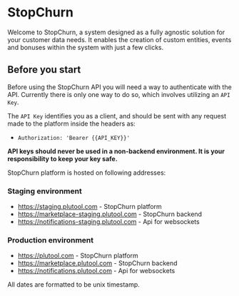 # StopChurn

Welcome to StopChurn, a system designed as a fully agnostic solution for your customer data needs.
It enables the creation of custom entities, events and bonuses within the system with just a few clicks.

## Before you start

Before using the StopChurn API you will need a way to authenticate with the API. Currently there is only one way to do so, which involves utilizing an `API Key`.

The `API Key` identifies you as a client, and should be sent with any request made to the platform inside the headers as:

- `Authorization: 'Bearer {{API_KEY}}'`

**API keys should never be used in a non-backend environment. It is your responsibility to keep your key safe.**

StopChurn platform is hosted on following addresses:
### Staging environment
- https://staging.plutool.com - StopChurn platform
- https://marketplace-staging.plutool.com - StopChurn backend
- https://notifications-staging.plutool.com - Api for websockets
### Production environment
- https://plutool.com - StopChurn platform
- https://marketplace.plutool.com - StopChurn backend
- https://notifications.plutool.com - Api for websockets

All dates are formatted to be unix timestamp.